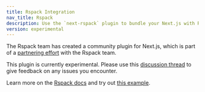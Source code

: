 ```yaml
---
title: Rspack Integration
nav_title: Rspack
description: Use the `next-rspack` plugin to bundle your Next.js with Rspack.
version: experimental
---
```


The Rspack team has created a community plugin for Next.js, which is part of a [partnering effort](https://rspack.rs/blog/rspack-next-partner) with the Rspack team.

This plugin is currently experimental. Please use this [discussion thread](https://github.com/vercel/next.js/discussions/77800) to give feedback on any issues you encounter.

Learn more on the [Rspack docs](https://rspack.rs/guide/tech/next) and try out [this example](https://github.com/vercel/next.js/tree/canary/examples/with-rspack).

